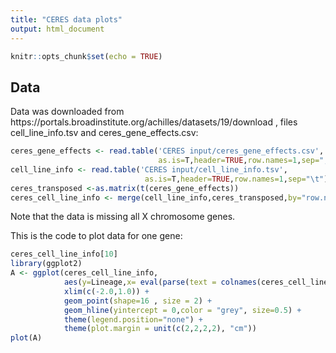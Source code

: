 ```yaml
---
title: "CERES data plots"
output: html_document
---
```


```r
knitr::opts_chunk$set(echo = TRUE)
```

## Data
Data was downloaded from https://portals.broadinstitute.org/achilles/datasets/19/download , files cell_line_info.tsv and ceres_gene_effects.csv:
```r
ceres_gene_effects <- read.table('CERES input/ceres_gene_effects.csv',
                                 as.is=T,header=TRUE,row.names=1,sep=",")
cell_line_info <- read.table('CERES input/cell_line_info.tsv',
                              as.is=T,header=TRUE,row.names=1,sep="\t")
ceres_transposed <-as.matrix(t(ceres_gene_effects))
ceres_cell_line_info <- merge(cell_line_info,ceres_transposed,by="row.names")
```
Note that the data is missing all X chromosome genes.

This is the code to plot data for one gene:
```r
ceres_cell_line_info[10]
library(ggplot2)
A <- ggplot(ceres_cell_line_info,
            aes(y=Lineage,x= eval(parse(text = colnames(ceres_cell_line_info[10]))), color=Lineage)) +
            xlim(c(-2.0,1.0)) + 
            geom_point(shape=16 , size = 2) + 
            geom_hline(yintercept = 0,color = "grey", size=0.5) + 
            theme(legend.position="none") +
            theme(plot.margin = unit(c(2,2,2,2), "cm"))
plot(A)
```
